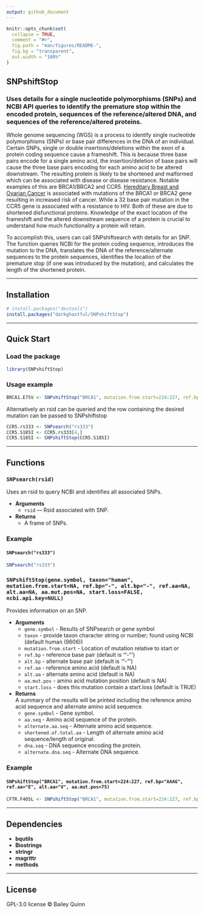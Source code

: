 ```yaml
---
output: github_document
---
```



```r
knitr::opts_chunk$set(
  collapse = TRUE,
  comment = "#>",
  fig.path = "man/figures/README-",
  fig.bg = "transparent",
  out.width = "100%"
)
```


## **SNPshiftStop**
### Uses details for a single nucleotide polymorphisms (SNPs) and NCBI API queries to identify the premature stop within the encoded protein, sequences of the reference/altered DNA, and sequences of the reference/altered proteins.

Whole genome sequencing (WGS) is a process to identify single nucleotide polymorphisms (SNPs) or base pair differences in the DNA of an individual. Certain SNPs, single or double insertions/deletions within the exon of a protein coding sequence cause a frameshift. This is because three base pairs encode for a single amino acid, the insertion/deletion of base pairs will cause the three base pairs encoding for each amino acid to be altered downstream. The resulting protein is likely to be shortened and malformed which can be associated with disease or disease resistance. Notable examples of this are BRCA1/BRCA2 and CCR5. [Hereditary Breast and Ovarian Cancer](https://www.ncbi.nlm.nih.gov/books/NBK1247) is associated with mutations of the BRCA1 or BRCA2 gene resulting in increased risk of cancer. While a 32 base pair mutation in the CCR5 gene is associated with a resistance to HIV. Both of these are due to shortened disfunctional proteins. Knowledge of the exact location of the frameshift and the altered downstream sequence of a protein is crucial to understand how much functionality a protein will retain.

To accomplish this, users can call SNPshiftsearch with details for an SNP. The function queries NCBI for the protein coding sequence, introduces the mutation to the DNA, translates the DNA of the reference/alternate sequences to the protein sequences, identifies the location of the premature stop (if one was introduced by the mutation), and calculates the length of the shortened protein.

---

## **Installation**

<!-- From CRAN (when published) -->
<!-- install.packages("") -->

```r
# install.packages("devtools")      
install.packages("darkghastful/SNPshiftStop")
```

---

## **Quick Start**

### **Load the package**

```r
library(SNPshiftStop)
```

### **Usage example**

```r
BRCA1.E75V <- SNPshiftStop("BRCA1", mutation.from.start=224:227, ref.bp="AAAG", ref.aa="E", alt.aa="V", aa.mut.pos=75)
```

Alternatively an rsid can be queried and the row containing the desired mutation can be passed to SNPshiftstop
```r
CCR5.rs333 <- SNPsearch("rs333")
CCR5.S185I <- CCR5.rs333[4,]
CCR5.S185I <- SNPshiftStop(CCR5.S185I)
```


---

## **Functions**

### `SNPsearch(rsid)`

Uses an rsid to query NCBI and identifies all associated SNPs.

- **Arguments**  
  - `rsid` — Rsid associated with SNP.
- **Returns**  
  - A frame of SNPs.
  
### **Example**
#### `SNPsearch("rs333")`

```r
SNPsearch("rs333")
```

### `SNPshiftStop(gene.symbol, taxon="human", mutation.from.start=NA, ref.bp="-", alt.bp="-", ref.aa=NA, alt.aa=NA, aa.mut.pos=NA, start.loss=FALSE, ncbi.api.key=NULL)`

Provides information on an SNP. 

- **Arguments**  
  - `gene.symbol` - Results of SNPsearch or gene symbol 
  - `taxon` - provide taxon character string or number; found using NCBI (default human (9606))
  - `mutation.from.start` - Location of mutation relative to start or
  - `ref.bp` - reference base pair (default is '"-"')
  - `alt.bp` - alternate base pair (default is '"-"')
  - `ref.aa` - reference amino acid (default is NA)
  - `alt.aa` - alternate amino acid (default is NA)
  - `aa.mut.pos` - amino acid mutation position (default is NA)
  - `start.loss` - does this mutation contain a start.loss (default is TRUE)
  
- **Returns**  
  A summary of the results will be printed including the reference amino acid sequence and alternate amino acid sequence.
  - `gene.symbol` - Gene symbol.
  - `aa.seq` - Amino acid sequence of the protein. 
  - `alternate.aa.seq` - Alternate amino acid sequence.
  - `shortened.of.total.aa` - Length of alternate amino acid sequence/length of original.
  - `dna.seq` - DNA sequence encoding the protein.
  - `alternate.dna.seq` - Alternate DNA sequence.
  
### **Example**
#### `SNPshiftStop("BRCA1", mutation.from.start=224:227, ref.bp="AAAG", ref.aa="E", alt.aa="V", aa.mut.pos=75)`

```r
CFTR.F405L <- SNPshiftStop("BRCA1", mutation.from.start=224:227, ref.bp="AAAG", ref.aa="E", alt.aa="V", aa.mut.pos=75)
```





<!-- snp.query -->

<!-- API documentation[https://clinicaltables.nlm.nih.gov/apidoc/snps/v3/doc.html]: -->
<!-- Output for an API query is an array of the following elements: -->

<!-- - The total number of results on the server, which can be more than the number of results returned. This reported total number of results may also be significantly less than the actual number of results and is limited to 10,000, which may significantly improve the service response time. -->
<!-- - An array of codes for the returned items. (This is the field specified with the cf query parameter above.) -->
<!-- - A hash of the "extra" data requested via the "ef" query parameter above. The keys on the hash are the fields (or their requested aliases) named in the "ef" parameter, and the value for a field is an array of that field's values in the same order as the returned codes. -->
<!-- - An array, with one element for each returned code, where each element is an array of the display strings specified with the "df" query parameter. -->
<!-- - An array, with one element for each returned code, where each element is the "code system" for the returned code. Note that only code-system aware APIs will return this array. -->

---

## **Dependencies**

- **bqutils**  
- **Biostrings**
- **stringr**  
- **magrittr**  
- **methods**


---

## **License**

GPL-3.0 license © Bailey Quinn
